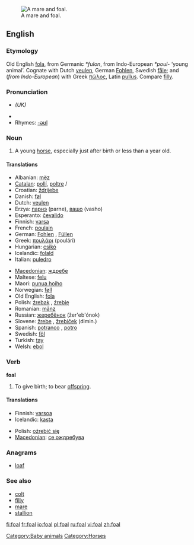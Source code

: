 [[Image:Mare and foal (Kvetina-Marie).jpg|thumb|right|A mare and foal.]]
==English==

===Etymology===
Old English [[fola]], from Germanic ''*fulon'', from Indo-European ''*poul-'' ‘young animal’.  Cognate with Dutch [[veulen]], German [[Fohlen]], Swedish [[fåle]]; and (''from Indo-European'') with Greek [[πῶλος]], Latin [[pullus]].  Compare [[filly]].

===Pronunciation===
*{{IPA|/fəʊl/}} ''(UK)''
*{{audio|en-us-foal.ogg|Audio (US)}}
*Rhymes: [[Rhymes:English:-əʊl|-əʊl]]

===Noun===
{{en-noun}}

# A young [[horse]], especially just after birth or less than a year old.

====Translations====
{{trans-top|young horse}}
*Albanian: [[mëz]] {{m}}
*[[Catalan]]: [[pollí]], [[poltre]] {{m}}/{{f}}
*Croatian: [[ždrijebe]] {{n}}
*Danish: [[føl]] {{n}}
*Dutch: [[veulen]] {{n}}
*Erzya: [[парнэ]] (parne), [[вашо]] (vasho)
*Esperanto: [[ĉevalido]]
*Finnish: [[varsa]]
*French: [[poulain]] {{m}}
*German: [[Fohlen]] {{n}}, [[Füllen]] {{n}}
*Greek: [[πουλάρι]] (poulári) {{n}}
*Hungarian: [[csikó]]
*Icelandic: [[folald]] {{n}}
*Italian: [[puledro]] {{n}}
{{trans-mid}}
*[[Macedonian]]: [[ждребе]] {{n}}
*Maltese: [[felu]] {{m}}
*Maori: [[punua hoiho]]
*Norwegian: [[føll]] {{n}}
*Old English: [[fola]] {{m}}
*Polish: [[źrebak]] {{m}}, [[źrebię]] {{n}}
*Romanian: [[mânz]] {{m}}
*Russian: [[жеребёнок]] (žer'eb'ónok) {{m}}
*Slovene: [[žrebe]] {{n}}, [[žrebiček]] {{m}} (dimin.)
*Spanish: [[potranco]] {{m}}, [[potro]] {{m}}
*Swedish: [[föl]] {{n}}
*Turkish: [[tay]]
*Welsh: [[ebol]] {{m}}
{{trans-bottom}}

===Verb===
'''foal'''

# {{context|equestrian}} To give birth; to bear [[offspring]].

====Translations====
{{trans-top|give birth}}
*Finnish: [[varsoa]]
*Icelandic: [[kasta]]
{{trans-mid}}
*Polish: [[oźrebić się]]
*[[Macedonian]]: [[се ождребува]]
{{trans-bottom}}

===Anagrams===
*[[loaf]]

===See also===
*[[colt]]
*[[filly]]
*[[mare]]
*[[stallion]]

[[Category:Baby animals]]
[[Category:Horses]]

[[fi:foal]]
[[fr:foal]]
[[io:foal]]
[[pl:foal]]
[[ru:foal]]
[[vi:foal]]
[[zh:foal]]